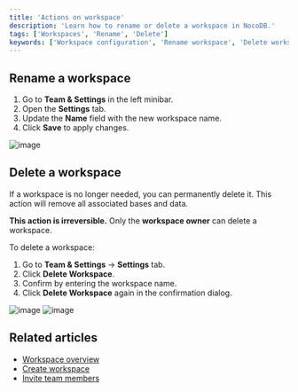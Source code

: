 ```yaml
---
title: 'Actions on workspace'
description: 'Learn how to rename or delete a workspace in NocoDB.'
tags: ['Workspaces', 'Rename', 'Delete']
keywords: ['Workspace configuration', 'Rename workspace', 'Delete workspace', 'Workspace actions', 'Workspace management', 'Workspace administration', 'Workspace settings', 'Workspace organization']
---
```


## Rename a workspace

1. Go to **Team & Settings** in the left minibar.
2. Open the **Settings** tab.
3. Update the **Name** field with the new workspace name.
4. Click **Save** to apply changes.

![image](/img/v2/workspace/workspace-rename.png)

## Delete a workspace

If a workspace is no longer needed, you can permanently delete it. This action will remove all associated bases and data.

<Callout type="warning">**This action is irreversible.**</Callout> <Callout type="info">Only the **workspace owner** can delete a workspace.</Callout>

To delete a workspace:

1. Go to **Team & Settings** → **Settings** tab.
2. Click **Delete Workspace**.
3. Confirm by entering the workspace name.
4. Click **Delete Workspace** again in the confirmation dialog.

![image](/img/v2/workspace/workspace-delete.png)
![image](/img/v2/workspace/workspace-delete-confirmation.png)

## Related articles

* [Workspace overview](/docs/product-docs/workspaces)
* [Create workspace](/docs/product-docs/workspaces/create-workspace)
* [Invite team members](/docs/product-docs/workspaces/workspace-collaboration)
